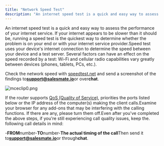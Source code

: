 ```yaml
---
title: "Network Speed Test"
description: "An internet speed test is a quick and easy way to assess the performance of your internet service. If your internet appears to be slower than it shoul..."
---
```


An internet speed test is a quick and easy way to assess the performance of your internet service. If your internet appears to be slower than it should be, running a speed test is the quickest way to determine whether the problem is on your end or with your internet service provider.Speed test uses your device's internet connection to determine the speed between your device and a test server. Several factors can have an effect on the speed recorded by a test: Wi-Fi and cellular radio capabilities vary greatly between devices (phones, tablets, PCs, etc.).

Check the network speed with [speedtest.net](https://www.speedtest.net/) and send a screenshot of the findings to**support@salesmate.io**or over**chat**.

![mceclip0.png](./images/mceclip0-2.png)

If the router supports [QoS (Quality of Service)](https://www.fortinet.com/resources/cyberglossary/qos-quality-of-service), priorities the ports listed below or the IP address of the computer(s) making the client calls.Examine your browser for any add-ons that may be interfering with the calling functions. If there are any, please turn them off.Even after you've completed the above steps, if you're still experiencing call quality issues, keep the. following call details in mind:

\-**FROM**number\-**TO**number\-**The actual timing of the call**Then send it to**support@salesmate.io**or through**chat**.
